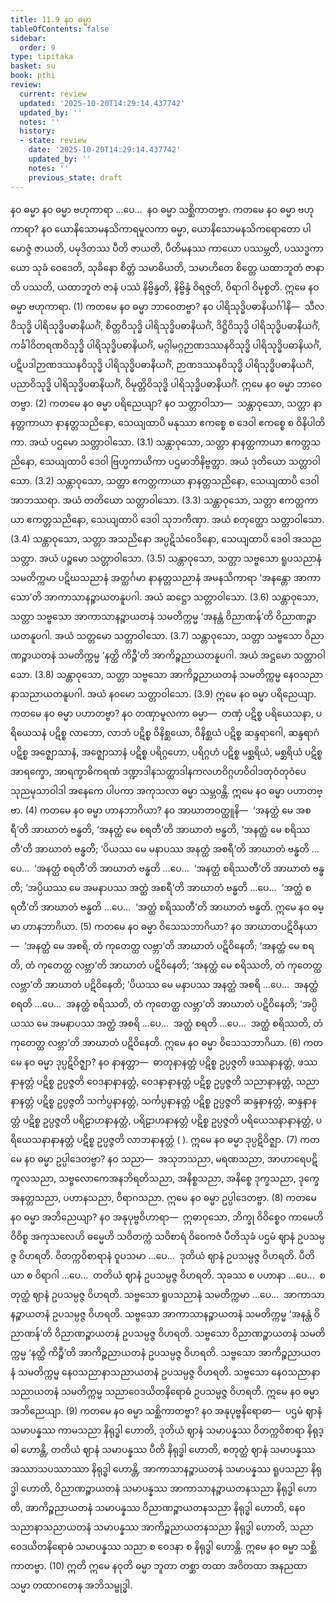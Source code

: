 ```yaml
---
title: 11.9 နဝ ဓမ္မာ
tableOfContents: false
sidebar:
  order: 9
type: tipitaka
basket: su
book: pthi
review:
  current: review
  updated: '2025-10-20T14:29:14.437742'
  updated_by: ''
  notes: ''
  history:
  - state: review
    date: '2025-10-20T14:29:14.437742'
    updated_by: ''
    notes: ''
    previous_state: draft
---
```



<DynamicBreadcrumb />


<ReviewStatus review={frontmatter.review} showDetails={true} />

<HypothesisAnnotation frontmatter={frontmatter} />

<Paragraph number="1316" type="center" book="pthi">
<Emphasis>နဝ ဓမ္မာ</Emphasis>
</Paragraph>

<Division number="359" book="pthi" e="ch" v="8" p="252">

<Paragraph number="1317" book="pthi">
နဝ ဓမ္မာ ဗဟုကာရာ …ပေ…  နဝ ဓမ္မာ သစ္ဆိကာတဗ္ဗာ.
</Paragraph>

<Paragraph number="1318" book="pthi">
ကတမေ နဝ ဓမ္မာ <Emphasis>ဗဟုကာရာ?</Emphasis> နဝ ယောနိသောမနသိကာရမူလကာ ဓမ္မာ, ယောနိသောမနသိကရောတော ပါမောဇ္ဇံ ဇာယတိ, ပမုဒိတဿ ပီတိ ဇာယတိ, ပီတိမနဿ ကာယော ပဿမ္ဘတိ, ပဿဒ္ဓကာယော သုခံ ဝေဒေတိ, သုခိနော စိတ္တံ သမာဓိယတိ, သမာဟိတေ စိတ္တေ ယထာဘူတံ ဇာနာတိ ပဿတိ, ယထာဘူတံ ဇာနံ ပဿံ နိဗ္ဗိန္ဒတိ, နိဗ္ဗိန္ဒံ ဝိရဇ္ဇတိ, ဝိရာဂါ ဝိမုစ္စတိ. ဣမေ နဝ ဓမ္မာ ဗဟုကာရာ. (1)
</Paragraph>

<Paragraph number="1319" book="pthi">
ကတမေ နဝ ဓမ္မာ <Emphasis>ဘာဝေတဗ္ဗာ?</Emphasis> နဝ ပါရိသုဒ္ဓိပဓာနိယင်္ဂါနိ—  သီလဝိသုဒ္ဓိ ပါရိသုဒ္ဓိပဓာနိယင်္ဂံ, စိတ္တဝိသုဒ္ဓိ ပါရိသုဒ္ဓိပဓာနိယင်္ဂံ, ဒိဋ္ဌိဝိသုဒ္ဓိ ပါရိသုဒ္ဓိပဓာနိယင်္ဂံ, ကင်္ခါဝိတရဏဝိသုဒ္ဓိ ပါရိသုဒ္ဓိပဓာနိယင်္ဂံ, မဂ္ဂါမဂ္ဂဉာဏဒဿနဝိသုဒ္ဓိ ပါရိသုဒ္ဓိပဓာနိယင်္ဂံ, ပဋိပဒါဉာဏဒဿနဝိသုဒ္ဓိ ပါရိသုဒ္ဓိပဓာနိယင်္ဂံ, ဉာဏဒဿနဝိသုဒ္ဓိ ပါရိသုဒ္ဓိပဓာနိယင်္ဂံ, ပညာဝိသုဒ္ဓိ ပါရိသုဒ္ဓိပဓာနိယင်္ဂံ, ဝိမုတ္တိဝိသုဒ္ဓိ ပါရိသုဒ္ဓိပဓာနိယင်္ဂံ. ဣမေ နဝ ဓမ္မာ ဘာဝေတဗ္ဗာ. (2)
</Paragraph>

<Paragraph number="1320" book="pthi">
ကတမေ နဝ ဓမ္မာ <Emphasis>ပရိညေယျာ?</Emphasis> နဝ သတ္တာဝါသာ—  သန္တာဝုသော, သတ္တာ နာနတ္တကာယာ နာနတ္တသညိနော, သေယျထာပိ မနုဿာ ဧကစ္စေ စ ဒေဝါ ဧကစ္စေ စ ဝိနိပါတိကာ. အယံ ပဌမော သတ္တာဝါသော. (3.1)
</Paragraph>

<Paragraph number="1321" book="pthi">
သန္တာဝုသော, သတ္တာ နာနတ္တကာယာ ဧကတ္တသညိနော, သေယျထာပိ ဒေဝါ ဗြဟ္မကာယိကာ ပဌမာဘိနိဗ္ဗတ္တာ. အယံ ဒုတိယော သတ္တာဝါသော. (3.2)
</Paragraph>

<Paragraph number="1322" book="pthi">
သန္တာဝုသော, သတ္တာ ဧကတ္တကာယာ နာနတ္တသညိနော, သေယျထာပိ ဒေဝါ အာဘဿရာ. အယံ တတိယော သတ္တာဝါသော. (3.3)
</Paragraph>

<Paragraph number="1323" book="pthi">
သန္တာဝုသော, သတ္တာ ဧကတ္တကာယာ ဧကတ္တသညိနော, သေယျထာပိ ဒေဝါ သုဘကိဏှာ. အယံ စတုတ္ထော သတ္တာဝါသော. (3.4)
</Paragraph>

<Paragraph number="1324" book="pthi">
သန္တာဝုသော, သတ္တာ အသညိနော အပ္ပဋိသံဝေဒိနော, သေယျထာပိ ဒေဝါ အသညသတ္တာ. အယံ ပဉ္စမော သတ္တာဝါသော. (3.5)
</Paragraph>

<Paragraph number="1325" book="pthi">
သန္တာဝုသော, သတ္တာ သဗ္ဗသော ရူပသညာနံ သမတိက္ကမာ ပဋိဃသညာနံ အတ္ထင်္ဂမာ နာနတ္တသညာနံ အမနသိကာရာ ‘အနန္တော အာကာသော’တိ အာကာသာနဉ္စာယတနူပဂါ. အယံ ဆဋ္ဌော သတ္တာဝါသော. (3.6)
</Paragraph>

<Paragraph number="1326" book="pthi">
သန္တာဝုသော, သတ္တာ သဗ္ဗသော အာကာသာနဉ္စာယတနံ သမတိက္ကမ္မ ‘အနန္တံ ဝိညာဏန်’တိ ဝိညာဏဉ္စာယတနူပဂါ. အယံ သတ္တမော သတ္တာဝါသော. (3.7)
</Paragraph>

<Paragraph number="1327" book="pthi">
သန္တာဝုသော, သတ္တာ သဗ္ဗသော ဝိညာဏဉ္စာယတနံ သမတိက္ကမ္မ ‘နတ္ထိ ကိဉ္စီ’တိ အာကိဉ္စညာယတနူပဂါ. အယံ အဋ္ဌမော သတ္တာဝါသော. (3.8)
</Paragraph>

<Paragraph number="1328" book="pthi">
သန္တာဝုသော, သတ္တာ သဗ္ဗသော အာကိဉ္စညာယတနံ သမတိက္ကမ္မ နေဝသညာနာသညာယတနူပဂါ. အယံ နဝမော သတ္တာဝါသော. (3.9) ဣမေ နဝ ဓမ္မာ ပရိညေယျာ.
</Paragraph>

<Paragraph number="1329" book="pthi">
ကတမေ နဝ ဓမ္မာ <Emphasis>ပဟာတဗ္ဗာ?</Emphasis> နဝ တဏှာမူလကာ ဓမ္မာ—  တဏှံ ပဋိစ္စ ပရိယေသနာ, ပရိယေသနံ ပဋိစ္စ လာဘော, လာဘံ ပဋိစ္စ ဝိနိစ္ဆယော, ဝိနိစ္ဆယံ ပဋိစ္စ ဆန္ဒရာဂေါ, ဆန္ဒရာဂံ ပဋိစ္စ အဇ္ဈောသာနံ, အဇ္ဈောသာနံ ပဋိစ္စ ပရိဂ္ဂဟော, ပရိဂ္ဂဟံ ပဋိစ္စ မစ္ဆရိယံ, မစ္ဆရိယံ ပဋိစ္စ အာရက္ခော, အာရက္ခာဓိကရဏံ ဒဏ္ဍာဒါနသတ္ထာဒါနကလဟဝိဂ္ဂဟဝိဝါဒတုဝံတုဝံပေသုညမုသာဝါဒါ အနေကေ ပါပကာ အကုသလာ ဓမ္မာ သမ္ဘဝန္တိ. ဣမေ နဝ ဓမ္မာ ပဟာတဗ္ဗာ. (4)
</Paragraph>

<Paragraph number="1330" book="pthi">
ကတမေ နဝ ဓမ္မာ <Emphasis>ဟာနဘာဂိယာ?</Emphasis> နဝ အာဃာတဝတ္ထူနိ—  ‘အနတ္ထံ မေ အစရီ’တိ အာဃာတံ ဗန္ဓတိ, ‘အနတ္ထံ မေ စရတီ’တိ အာဃာတံ ဗန္ဓတိ, ‘အနတ္ထံ မေ စရိဿတီ’တိ အာဃာတံ ဗန္ဓတိ; ‘ပိယဿ မေ မနာပဿ အနတ္ထံ အစရီ’တိ အာဃာတံ ဗန္ဓတိ …ပေ…  ‘အနတ္ထံ စရတီ’တိ အာဃာတံ ဗန္ဓတိ …ပေ…  ‘အနတ္ထံ စရိဿတီ’တိ အာဃာတံ ဗန္ဓတိ; ‘အပ္ပိယဿ မေ အမနာပဿ အတ္ထံ အစရီ’တိ အာဃာတံ ဗန္ဓတိ …ပေ…  ‘အတ္ထံ စရတီ’တိ အာဃာတံ ဗန္ဓတိ …ပေ…  ‘အတ္ထံ စရိဿတီ’တိ အာဃာတံ ဗန္ဓတိ. ဣမေ နဝ ဓမ္မာ ဟာနဘာဂိယာ. (5)
</Paragraph>

<Paragraph number="1331" book="pthi">
ကတမေ နဝ ဓမ္မာ <Emphasis>ဝိသေသဘာဂိယာ?</Emphasis> နဝ အာဃာတပဋိဝိနယာ—  ‘အနတ္ထံ မေ အစရိ, တံ ကုတေတ္ထ လဗ္ဘာ’တိ အာဃာတံ ပဋိဝိနေတိ; ‘အနတ္ထံ မေ စရတိ, တံ ကုတေတ္ထ လဗ္ဘာ’တိ အာဃာတံ ပဋိဝိနေတိ; ‘အနတ္ထံ မေ စရိဿတိ, တံ ကုတေတ္ထ လဗ္ဘာ’တိ အာဃာတံ ပဋိဝိနေတိ; ‘ပိယဿ မေ မနာပဿ အနတ္ထံ အစရိ …ပေ…  အနတ္ထံ စရတိ …ပေ…  အနတ္ထံ စရိဿတိ, တံ ကုတေတ္ထ လဗ္ဘာ’တိ အာဃာတံ ပဋိဝိနေတိ; ‘အပ္ပိယဿ မေ အမနာပဿ အတ္ထံ အစရိ …ပေ…  အတ္ထံ စရတိ …ပေ…  အတ္ထံ စရိဿတိ, တံ ကုတေတ္ထ လဗ္ဘာ’တိ အာဃာတံ ပဋိဝိနေတိ. ဣမေ နဝ ဓမ္မာ ဝိသေသဘာဂိယာ. (6)
</Paragraph>

<Paragraph number="1332" book="pthi">
ကတမေ နဝ ဓမ္မာ <Emphasis>ဒုပ္ပဋိဝိဇ္ဈာ?</Emphasis> နဝ နာနတ္တာ—  ဓာတုနာနတ္တံ ပဋိစ္စ ဥပ္ပဇ္ဇတိ ဖဿနာနတ္တံ, ဖဿနာနတ္တံ ပဋိစ္စ ဥပ္ပဇ္ဇတိ ဝေဒနာနာနတ္တံ, ဝေဒနာနာနတ္တံ ပဋိစ္စ ဥပ္ပဇ္ဇတိ သညာနာနတ္တံ, သညာနာနတ္တံ ပဋိစ္စ ဥပ္ပဇ္ဇတိ သင်္ကပ္ပနာနတ္တံ, သင်္ကပ္ပနာနတ္တံ ပဋိစ္စ ဥပ္ပဇ္ဇတိ ဆန္ဒနာနတ္တံ, ဆန္ဒနာနတ္တံ ပဋိစ္စ ဥပ္ပဇ္ဇတိ ပရိဠာဟနာနတ္တံ, ပရိဠာဟနာနတ္တံ ပဋိစ္စ ဥပ္ပဇ္ဇတိ ပရိယေသနာနာနတ္တံ, ပရိယေသနာနာနတ္တံ ပဋိစ္စ ဥပ္ပဇ္ဇတိ လာဘနာနတ္တံ ( ). ဣမေ နဝ ဓမ္မာ ဒုပ္ပဋိဝိဇ္ဈာ. (7)
</Paragraph>

<Paragraph number="1333" book="pthi">
ကတမေ နဝ ဓမ္မာ <Emphasis>ဥပ္ပါဒေတဗ္ဗာ?</Emphasis> နဝ သညာ—  အသုဘသညာ, မရဏသညာ, အာဟာရေပဋိကူလသညာ, သဗ္ဗလောကေအနဘိရတိသညာ, အနိစ္စသညာ, အနိစ္စေ ဒုက္ခသညာ, ဒုက္ခေ အနတ္တသညာ, ပဟာနသညာ, ဝိရာဂသညာ. ဣမေ နဝ ဓမ္မာ ဥပ္ပါဒေတဗ္ဗာ. (8)
</Paragraph>

<Paragraph number="1334" book="pthi">
ကတမေ နဝ ဓမ္မာ <Emphasis>အဘိညေယျာ?</Emphasis> နဝ အနုပုဗ္ဗဝိဟာရာ—  ဣဓာဝုသော, ဘိက္ခု ဝိဝိစ္စေဝ ကာမေဟိ ဝိဝိစ္စ အကုသလေဟိ ဓမ္မေဟိ သဝိတက္ကံ သဝိစာရံ ဝိဝေကဇံ ပီတိသုခံ ပဌမံ ဈာနံ ဥပသမ္ပဇ္ဇ ဝိဟရတိ. ဝိတက္ကဝိစာရာနံ ဝူပသမာ …ပေ…  ဒုတိယံ ဈာနံ ဥပသမ္ပဇ္ဇ ဝိဟရတိ. ပီတိယာ စ ဝိရာဂါ …ပေ…  တတိယံ ဈာနံ ဥပသမ္ပဇ္ဇ ဝိဟရတိ. သုခဿ စ ပဟာနာ …ပေ…  စတုတ္ထံ ဈာနံ ဥပသမ္ပဇ္ဇ ဝိဟရတိ. သဗ္ဗသော ရူပသညာနံ သမတိက္ကမာ …ပေ…  အာကာသာနဉ္စာယတနံ ဥပသမ္ပဇ္ဇ ဝိဟရတိ. သဗ္ဗသော အာကာသာနဉ္စာယတနံ သမတိက္ကမ္မ ‘အနန္တံ ဝိညာဏန်’တိ ဝိညာဏဉ္စာယတနံ ဥပသမ္ပဇ္ဇ ဝိဟရတိ. သဗ္ဗသော ဝိညာဏဉ္စာယတနံ သမတိက္ကမ္မ ‘နတ္ထိ ကိဉ္စီ’တိ အာကိဉ္စညာယတနံ ဥပသမ္ပဇ္ဇ ဝိဟရတိ. သဗ္ဗသော အာကိဉ္စညာယတနံ သမတိက္ကမ္မ နေဝသညာနာသညာယတနံ ဥပသမ္ပဇ္ဇ ဝိဟရတိ. သဗ္ဗသော နေဝသညာနာသညာယတနံ သမတိက္ကမ္မ သညာဝေဒယိတနိရောဓံ ဥပသမ္ပဇ္ဇ ဝိဟရတိ. ဣမေ နဝ ဓမ္မာ အဘိညေယျာ. (9)
</Paragraph>

<Paragraph number="1335" book="pthi">
ကတမေ နဝ ဓမ္မာ <Emphasis>သစ္ဆိကာတဗ္ဗာ?</Emphasis> နဝ အနုပုဗ္ဗနိရောဓာ—  ပဌမံ ဈာနံ သမာပန္နဿ ကာမသညာ နိရုဒ္ဓါ ဟောတိ, ဒုတိယံ ဈာနံ သမာပန္နဿ ဝိတက္ကဝိစာရာ နိရုဒ္ဓါ ဟောန္တိ, တတိယံ ဈာနံ သမာပန္နဿ ပီတိ နိရုဒ္ဓါ ဟောတိ, စတုတ္ထံ ဈာနံ သမာပန္နဿ အဿာသပဿာဿာ နိရုဒ္ဓါ ဟောန္တိ, အာကာသာနဉ္စာယတနံ သမာပန္နဿ ရူပသညာ နိရုဒ္ဓါ ဟောတိ, ဝိညာဏဉ္စာယတနံ သမာပန္နဿ အာကာသာနဉ္စာယတနသညာ နိရုဒ္ဓါ ဟောတိ, အာကိဉ္စညာယတနံ သမာပန္နဿ ဝိညာဏဉ္စာယတနသညာ နိရုဒ္ဓါ ဟောတိ, နေဝသညာနာသညာယတနံ သမာပန္နဿ အာကိဉ္စညာယတနသညာ နိရုဒ္ဓါ ဟောတိ, သညာဝေဒယိတနိရောဓံ သမာပန္နဿ သညာ စ ဝေဒနာ စ နိရုဒ္ဓါ ဟောန္တိ. ဣမေ နဝ ဓမ္မာ သစ္ဆိကာတဗ္ဗာ. (10)
</Paragraph>

<Paragraph number="1336" book="pthi">
ဣတိ ဣမေ နဝုတိ ဓမ္မာ ဘူတာ တစ္ဆာ တထာ အဝိတထာ အနညထာ သမ္မာ တထာဂတေန အဘိသမ္ဗုဒ္ဓါ.
</Paragraph>
</Division>